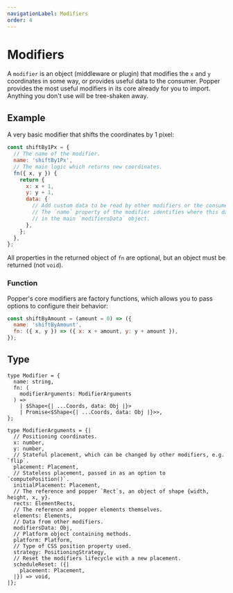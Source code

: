```yaml
---
navigationLabel: Modifiers
order: 4
---
```


# Modifiers

A `modifier` is an object (middleware or plugin) that modifies the `x` and `y`
coordinates in some way, or provides useful data to the consumer. Popper
provides the most useful modifiers in its core already for you to import.
Anything you don't use will be tree-shaken away.

## Example

A very basic modifier that shifts the coordinates by 1 pixel:

```js
const shiftBy1Px = {
  // The name of the modifier.
  name: 'shiftBy1Px',
  // The main logic which returns new coordinates.
  fn({ x, y }) {
    return {
      x: x + 1,
      y: y + 1,
      data: {
        // Add custom data to be read by other modifiers or the consumer.
        // The `name` property of the modifier identifies where this data goes
        // in the main `modifiersData` object.
      },
    };
  },
};
```

All properties in the returned object of `fn` are optional, but an object must
be returned (not `void`).

### Function

Popper's core modifiers are factory functions, which allows you to pass options
to configure their behavior:

```js
const shiftByAmount = (amount = 0) => ({
  name: 'shiftByAmount',
  fn: ({ x, y }) => ({ x: x + amount, y: y + amount }),
});
```

## Type

```flow
type Modifier = {
  name: string,
  fn: (
    modifierArguments: ModifierArguments
  ) =>
    | $Shape<{| ...Coords, data: Obj |}>
    | Promise<$Shape<{| ...Coords, data: Obj |}>>,
};

type ModifierArguments = {|
  // Positioning coordinates.
  x: number,
  y: number,
  // Stateful placement, which can be changed by other modifiers, e.g. `flip`.
  placement: Placement,
  // Stateless placement, passed in as an option to `computePosition()`.
  initialPlacement: Placement,
  // The reference and popper `Rect`s, an object of shape {width, height, x, y}.
  rects: ElementRects,
  // The reference and popper elements themselves.
  elements: Elements,
  // Data from other modifiers.
  modifiersData: Obj,
  // Platform object containing methods.
  platform: Platform,
  // Type of CSS position property used.
  strategy: PositioningStrategy,
  // Reset the modifiers lifecycle with a new placement.
  scheduleReset: ({|
    placement: Placement,
  |}) => void,
|};
```
